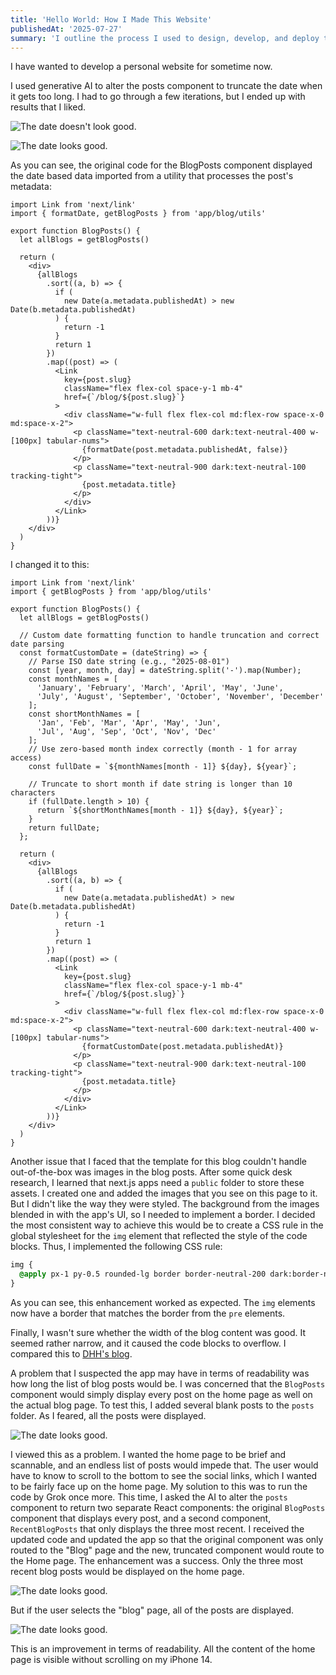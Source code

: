 ```yaml
---
title: 'Hello World: How I Made This Website'
publishedAt: '2025-07-27'
summary: 'I outline the process I used to design, develop, and deploy this website.'
---
```


I have wanted to develop a personal website for sometime now.



I used generative AI to alter the posts component to truncate the date when it gets too long. I had to go through a few iterations, but I ended up with results that I liked.

![The date doesn't look good.](/images/bad-date.png "Optional title")

![The date looks good.](/images/good-date.png "Optional title")

As you can see, the original code for the BlogPosts component displayed the date based data imported from a utility that processes the post's metadata:

```tsx
import Link from 'next/link'
import { formatDate, getBlogPosts } from 'app/blog/utils'

export function BlogPosts() {
  let allBlogs = getBlogPosts()

  return (
    <div>
      {allBlogs
        .sort((a, b) => {
          if (
            new Date(a.metadata.publishedAt) > new Date(b.metadata.publishedAt)
          ) {
            return -1
          }
          return 1
        })
        .map((post) => (
          <Link
            key={post.slug}
            className="flex flex-col space-y-1 mb-4"
            href={`/blog/${post.slug}`}
          >
            <div className="w-full flex flex-col md:flex-row space-x-0 md:space-x-2">
              <p className="text-neutral-600 dark:text-neutral-400 w-[100px] tabular-nums">
                {formatDate(post.metadata.publishedAt, false)}
              </p>
              <p className="text-neutral-900 dark:text-neutral-100 tracking-tight">
                {post.metadata.title}
              </p>
            </div>
          </Link>
        ))}
    </div>
  )
}
```

I changed it to this:
```tsx
import Link from 'next/link'
import { getBlogPosts } from 'app/blog/utils'

export function BlogPosts() {
  let allBlogs = getBlogPosts()

  // Custom date formatting function to handle truncation and correct date parsing
  const formatCustomDate = (dateString) => {
    // Parse ISO date string (e.g., "2025-08-01")
    const [year, month, day] = dateString.split('-').map(Number);
    const monthNames = [
      'January', 'February', 'March', 'April', 'May', 'June',
      'July', 'August', 'September', 'October', 'November', 'December'
    ];
    const shortMonthNames = [
      'Jan', 'Feb', 'Mar', 'Apr', 'May', 'Jun',
      'Jul', 'Aug', 'Sep', 'Oct', 'Nov', 'Dec'
    ];
    // Use zero-based month index correctly (month - 1 for array access)
    const fullDate = `${monthNames[month - 1]} ${day}, ${year}`;
    
    // Truncate to short month if date string is longer than 10 characters
    if (fullDate.length > 10) {
      return `${shortMonthNames[month - 1]} ${day}, ${year}`;
    }
    return fullDate;
  };

  return (
    <div>
      {allBlogs
        .sort((a, b) => {
          if (
            new Date(a.metadata.publishedAt) > new Date(b.metadata.publishedAt)
          ) {
            return -1
          }
          return 1
        })
        .map((post) => (
          <Link
            key={post.slug}
            className="flex flex-col space-y-1 mb-4"
            href={`/blog/${post.slug}`}
          >
            <div className="w-full flex flex-col md:flex-row space-x-0 md:space-x-2">
              <p className="text-neutral-600 dark:text-neutral-400 w-[100px] tabular-nums">
                {formatCustomDate(post.metadata.publishedAt)}
              </p>
              <p className="text-neutral-900 dark:text-neutral-100 tracking-tight">
                {post.metadata.title}
              </p>
            </div>
          </Link>
        ))}
    </div>
  )
}
```

Another issue that I faced that the template for this blog couldn't handle out-of-the-box was images in the blog posts. After some quick desk research, I learned that next.js apps need a `public` folder to store these assets. I created one and added the images that you see on this page to it. But I didn't like the way they were styled. The background from the images blended in with the app's UI, so I needed to implement a border. I decided the most consistent way to achieve this would be to create a CSS rule in the global stylesheet for the `img` element that reflected the style of the code blocks. Thus, I implemented the following CSS rule:

```css
img {
  @apply px-1 py-0.5 rounded-lg border border-neutral-200 dark:border-neutral-900 overflow-hidden;
}
```

As you can see, this enhancement worked as expected. The `img` elements now have a border that matches the border from the `pre` elements.

Finally, I wasn't sure whether the width of the blog content was good. It seemed rather narrow, and it caused the code blocks to overflow. I compared this to [DHH's blog](https://world.hey.com/dhh/the-6-hours-of-lex-888cbf16).

A problem that I suspected the app may have in terms of readability was how long the list of blog posts would be. I was concerned that the `BlogPosts` component would simply display every post on the home page as well on the actual blog page. To test this, I added several blank posts to the `posts` folder. As I feared, all the posts were displayed.

![The date looks good.](/images/too-many-blog-posts.png "Optional title")

I viewed this as a problem. I wanted the home page to be brief and scannable, and an endless list of posts would impede that. The user would have to know to scroll to the bottom to see the social links, which I wanted to be fairly face up on the home page. My solution to this was to run the code by Grok once more. This time, I asked the AI to alter the `posts` component to return two separate React components: the original `BlogPosts` component that displays every post, and a second component, `RecentBlogPosts` that only displays the three most recent. I received the updated code and updated the app so that the original component was only routed to the "Blog" page and the new, truncated component would route to the Home page. The enhancement was a success. Only the three most recent blog posts would be displayed on the home page.

![The date looks good.](/images/enough-blog-posts.png "Optional title")

But if the user selects the "blog" page, all of the posts are displayed.

![The date looks good.](/images/all-the-blog-posts.png "Optional title")

This is an improvement in terms of readability. All the content of the home page is visible without scrolling on my iPhone 14.